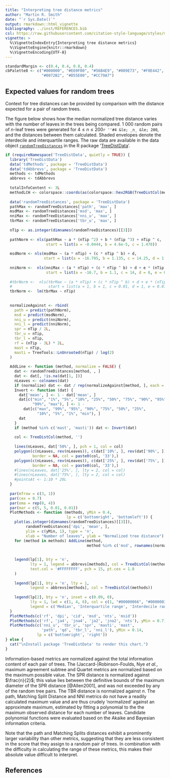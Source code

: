 ```yaml
---
title: "Interpreting tree distance metrics"
author: "Martin R. Smith"
date: "`r Sys.Date()`"
output: rmarkdown::html_vignette
bibliography: ../inst/REFERENCES.bib
csl: https://raw.githubusercontent.com/citation-style-language/styles/master/apa-old-doi-prefix.csl
vignette: >
  %\VignetteIndexEntry{Interpreting tree distance metrics}
  %\VignetteEngine{knitr::rmarkdown}
  %\VignetteEncoding{UTF-8}
---
```


```r
standardMargin <- c(0.4, 0.4, 0.8, 0.4)
cbPalette8 <- c("#000000", "#E69F00", "#56B4E9", "#009E73", "#F0E442",
                "#0072B2", "#D55E00", "#CC79A7")
```

## Expected values for random trees

Context for tree distances can be provided by comparison with the
distance expected for a pair of random trees. 

The figure below shows how the median normalized tree distance varies with the 
number of leaves in the trees being compared.
1&nbsp;000 random pairs of $n$-leaf trees were generated for
$4 \leq n \leq 200$`r ''#4 &le; _n_ &le; 200`,
and the distances between them calculated.
Shaded envelopes denote the interdecile and interquartile ranges.
The raw data are available in the data object 
[`randomTreeDistances`](https://ms609.github.io/TreeDistData/reference/randomTreeDistances.html)
in the R package
'[TreeDistData](https://ms609.github.io/TreeDistData)'.


```R
if (requireNamespace('TreeDistData', quietly = TRUE)) {
  library('TreeDistData')
  data('tdMethods', package = 'TreeDistData')
  data('tdAbbrevs', package = 'TreeDistData')
  methods <- tdMethods
  abbrevs <- tdAbbrevs
  
  totalInfoContent <- 3L
  methodLCH <- colorspace::coords(as(colorspace::hex2RGB(TreeDistCol(methods)), 'polarLUV'))
  
  data('randomTreeDistances', package = 'TreeDistData')
  pathMax <- randomTreeDistances['path', 'max', ]
  msdMax <- randomTreeDistances['msd', 'max', ]
  nniMax <- randomTreeDistances['nni_u', 'max', ]
  tbrMax <- randomTreeDistances['tbr_u', 'max', ]
  
  nTip <- as.integer(dimnames(randomTreeDistances)[[3]])
  
  pathNorm <- nls(pathMax ~ a * (nTip ^2) + b * (nTip ^3) + nTip ^ c,
                  start = list(a = -0.0444, b = 4.6e-5, c = 1.478))
  
  msdNorm <- nls(msdMax ~ (a * nTip) + (c * nTip ^ b) + d,
                 start = list(a = -16.795, b = 1.135, c = 14.25, d = 1.86))
  
  nniNorm <-  nls(nniMax ~ (a * nTip) + (c * nTip ^ b) + d + e * (nTip ^2) + f * (nTip ^3),
                  start = list(a = -16.7, b = 1.1, c = 14, d = 6, e = 0.01, f = 0.01))
  
  #tbrNorm <-  nls(tbrMax ~ (a * nTip) + (c * nTip ^ b) + d + e * (nTip ^2) + f * (nTip ^3),
  #                start = list(a = 1, b = 1, c = 0.01, d = 1, e = 0.01, f = 0.01))
  tbrNorm <-  lm(tbrMax ~ nTip)
  
  
  normalizeAgainst <- rbind(
    path = predict(pathNorm),
    msd = predict(msdNorm),
    nni_u = predict(nniNorm),
    nni_l = predict(nniNorm),
    spr = nTip / 2L,
    tbr_u = nTip,
    tbr_l = nTip,
    rf = (nTip - 3L) * 2L,
    mast = nTip,
    masti = TreeTools::LnUnrooted(nTip) / log(2)
  )
  
  AddLine <- function (method, normalize = FALSE) {
    dat <- randomTreeDistances[method, , ]
    dat <- dat[, !is.na(dat[1, ])]
    nLeaves <- colnames(dat)
    if (normalize) dat <- dat / rep(normalizeAgainst[method, ], each = dim(dat)[1L])
    Invert <- function (dat) {
      dat['mean', ] <- 1 - dat['mean', ]
      dat[c("min", "1%", "5%", "10%", "25%", "50%", "75%", "90%", "95%", 
            "99%", "max"), ] <- 1 - 
        dat[c("max", "99%", "95%", "90%", "75%", "50%", "25%", 
              "10%", "5%", "1%", "min"), ]
      dat
    }
    if (method %in% c('mast', 'masti')) dat <- Invert(dat)
    
    col <- TreeDistCol(method, '')
    
    lines(nLeaves, dat['50%', ], pch = 1, col = col)
    polygon(c(nLeaves, rev(nLeaves)), c(dat['10%', ], rev(dat['90%', ])),
            border = NA, col = paste0(col, '33'),)
    polygon(c(nLeaves, rev(nLeaves)), c(dat['25%', ], rev(dat['75%', ])),
            border = NA, col = paste0(col, '33'),)
    #lines(nLeaves, dat['25%', ], lty = 2, col = col)
    #lines(nLeaves, dat['75%', ], lty = 2, col = col)
    #pointsAt <- 1:10 * 20L
  }
  
  par(mfrow = c(3, 1))
  par(cex = 0.7)
  par(oma = rep(0, 4))
  par(mar = c(5, 5, 0.01, 0.01))
  PlotMethods <- function (methods, yMin = 0.4,
                           lp = c('bottomright', 'bottomleft')) {
    plot(as.integer(dimnames(randomTreeDistances)[[3]]),
         randomTreeDistances['dpi', 'mean', ],
         ylim = c(yMin, 1), type = 'n',
         xlab = "Number of leaves", ylab = "Normalized tree distance")
    for (method in methods) AddLine(method, 
                                    method %in% c('msd', rownames(normalizeAgainst)))
    
    
    legend(lp[1], bty = 'n',
           lty = 1, legend = abbrevs[methods], col = TreeDistCol(methods, 44),
           text.col = '#FFFFFFFF', pch = 15, pt.cex = 1.8
    )
    
    legend(lp[1], bty = 'n', lty = 1, 
           legend = abbrevs[methods], col = TreeDistCol(methods))
    
    legend(lp[2], bty = 'n', inset = c(0.09, 0),
           lty = 1, lwd = c(1, 4, 6), col = c(1, "#00000066", "#00000033"),
           legend = c('Median', 'Interquartile range', 'Interdecile range'))
  }
  PlotMethods(c('rf', 'dpi', 'cid', 'msd', 'nts', 'msid'))
  PlotMethods(c('rf', 'ja4', 'jna4', 'ja2', 'jna2', 'nts'), yMin = 0.7)
  PlotMethods(c('nni_u', 'tbr_u', 'spr', 'masti', 'mast',
                'path', 'qd', 'tbr_l', 'nni_l'), yMin = 0.14, 
              lp = c('bottomright', 'right'))
} else {
  cat("\nInstall package 'TreeDistData' to render this chart.")
}
```


Information-based metrics are normalized against the total information content 
of each pair of trees. 
The (Jaccard-)Robinson-Foulds, Nye _et al._, maximum agreement subtree and 
Quartet metrics are normalized based on the maximum possible value. 
The SPR distance is normalized against $\frac{n}{2}$; this value lies between 
the definitive bounds of the maximum diameter of the SPR distance [@Allen2001],
and was not exceeded by any of the random tree pairs.  The TBR distance is 
normalized against $n$.
The path, Matching Split Distance and NNI metrics do not have a readily
calculated maximum value and are thus crudely 'normalized' against an
approximate maximum, estimated by fitting a polynomial to the the maximum 
observed distance for each number of leaves.  Candidate polynomial functions
were evaluated based on the Akaike and Bayesian information criteria.

Note that the path and Matching Splits distances exhibit a prominently larger 
variability than other metrics, suggesting that they are less consistent in the
score that they assign to a random pair of trees.  In combination with the 
difficulty in calculating the range of these metrics, this makes their 
absolute value difficult to interpret.

## References
